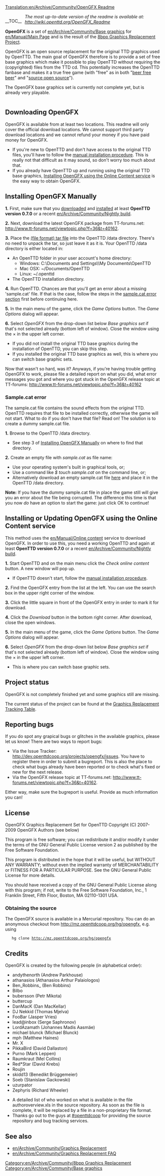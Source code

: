 [[Translation:en/Archive/Community/OpenGFX Readme]]
<div style="float:left; padding-right: 10px;">__TOC__</div>{{en/Archive/Community/8bpp Graphics Replacement}}
''The most up-to-date version of the readme is available at: http://wiki.openttd.org/OpenGFX_Readme''


'''OpenGFX''' is a set of [[en/Archive/Community/Base graphics]] for [[en/Manual/Main Page]] and is the result of the [[en/Archive/Community/Graphics Replacement|8bpp Graphics Replacement Project]].

OpenGFX is an open source replacement for the original TTD graphics used by OpenTTD. The main goal of OpenGFX therefore is to provide a set of free base graphics which make it possible to play OpenTTD without requiring the (copyrighted) files from the TTD cd. This potentially increases the OpenTTD fanbase and makes it a true free game (with "free" as in both "[https://www.wikipedia.org/wiki/free beer free beer]" and "[https://www.wikipedia.org/wiki/open source open source]").

The OpenGFX base graphics set is currently not complete yet, but is already very playable.

<div style="clear:left;"></div>
==Downloading OpenGFX==
OpenGFX is available from at least two locations. This readme will only cover the official download locations. We cannot support third party download locations and we cannot refund your money if you have paid money for OpenGFX.

* If you're new to OpenTTD and don't have access to the original TTD files, you'll have to follow the [[#installing-opengfx-manually|manual installation procedure]]. This is really not that difficult as it may sound, so don't worry too much about that.
* If you already have OpenTTD up and running using the original TTD base graphics, [[#installing-or-updating-opengfx-using-the-online-content-service|Installing OpenGFX using the Online Content service]] is the easy way to obtain OpenGFX.


==Installing OpenGFX Manually==
'''1.''' First, make sure that you [http://www.openttd.org/ downloaded] and [[en/Manual/Installation|installed]] at least '''OpenTTD version 0.7.0''' or a recent [[en/Archive/Community/Nightly build]].

'''2.''' Next, download the latest OpenGFX package from TT-forums.net: http://www.tt-forums.net/viewtopic.php?f=36&t=40162.

'''3.''' Place the [https://www.wikipedia.org/wiki/Tar (file format) tar file] into the OpenTTD /data directory. There's no need to unpack the tar, so just leave it as it is.
Your OpenTTD /data directory is either located in:
* An OpenTTD folder in your user account's home directory:
** Windows: C:\Documents and Settings\<username>\My Documents\OpenTTD
** Mac OSX: ~/Documents/OpenTTD
** Linux:   ~/.openttd
* The OpenTTD installation directory.

'''4.''' Run OpenTTD. Chances are that you'll get an error about a missing 'sample.cat' file. If that is the case, follow the steps in the [[#sample-cat-error|sample.cat error section]] first before continuing here.

'''5.''' In the main menu of the game, click the ''Game Options'' button. The ''Game Options'' dialog will appear.

'''6.''' Select ''OpenGFX'' from the drop-down list below ''Base graphics set'' if that's not selected already (bottom left of window). Close the window using the &times; in the upper left corner.
* If you did not install the original TTD base graphics during the installation of OpenTTD, you can skip this step.
* If you installed the original TTD base graphics as well, this is where you can switch base graphic sets.

Now that wasn't so hard, was it? Anyways, if you're having trouble getting OpenGFX to work, please file a detailed report on what you did, what error messages you got and where you got stuck in the OpenGFX release topic at TT-forums: http://www.tt-forums.net/viewtopic.php?f=36&t=40162

===Sample.cat error===
The sample.cat file contains the sound effects from the original TTD. OpenTTD requires that file to be installed correctly, otherwise the game will not start. What to do if you don't have that file? Read on! The solution is to create a dummy sample.cat file.

'''1.''' Browse to the OpenTTD /data directory.
* See step 3 of [[#installing-opengfx-manually|Installing OpenGFX Manually]] on where to find that directory.

'''2.''' Create an empty file with ''sample.cat'' as file name:
* Use your operating system's built in graphical tools, or;
* Use a command like ''$ touch sample.cat'' on the command line, or;
* Alternatively download an empty sample.cat file [http://www.openttdcoop.org/sample.cat here] and place it in the OpenTTD /data directory.

'''Note:''' If you have the dummy sample.cat file in place the game still will give you an error about the file being corrupted. The difference this time is that you now ''do'' have an option to start the game: just click OK to continue!


==Installing or Updating OpenGFX using the Online Content service==
This method uses the [[en/Manual/Online content]] service to download OpenGFX. In order to use this, you need a working OpenTTD and again at least '''OpenTTD version 0.7.0''' or a recent [[en/Archive/Community/Nightly build]].

'''1.''' Start OpenTTD and on the main menu click the ''Check online content'' button. A new window will pop up.
* If OpenTTD doesn't start, follow the [[#installing-opengfx-manually|manual installation procedure]].

'''2.''' Find the OpenGFX entry from the list at the left. You can use the search box in the upper right corner of the window.

'''3.''' Click the little square in front of the OpenGFX entry in order to mark it for download.

'''4.''' Click the ''Download'' button in the bottom right corner. After download, close the open windows.

'''5.''' In the main menu of the game, click the ''Game Options'' button. The ''Game Options'' dialog will appear.

'''6.''' Select ''OpenGFX'' from the drop-down list below ''Base graphics set'' if that's not selected already (bottom left of window). Close the window using the &times; in the upper left corner.
* This is where you can switch base graphic sets.


==Project status==
OpenGFX is not completely finished yet and some graphics still are missing. 

The current status of the project can be found at the [[en/Archive/Community/Graphics Replacement|Graphics Replacement Tracking Table]].


==Reporting bugs==
{{en/Note|Missing graphics show up in the game as black rectangles. Please don't report these black rectangles as bugs.}}

If you do spot any grapical bugs or glitches in the available graphics, please let us know! There are two ways to report bugs:
* Via the Issue Tracker: http://dev.openttdcoop.org/projects/opengfx/issues. You have to register there in order to submit a bugreport. This is also the place to check what bugs already have been reported or to check what's fixed or new for the next release.
* Via the OpenGFX release topic at TT-forums.net: http://www.tt-forums.net/viewtopic.php?f=36&t=40162.


Either way, make sure the bugreport is useful. Provide as much information you can!

==License==
OpenGFX Graphics Replacement Set for OpenTTD
Copyright (C) 2007-2009 OpenGFX Authors (see below)

This program is free software; you can redistribute it and/or modify
it under the terms of the GNU General Public License version 2 as 
published by the Free Software Foundation.

This program is distributed in the hope that it will be useful,
but WITHOUT ANY WARRANTY; without even the implied warranty of
MERCHANTABILITY or FITNESS FOR A PARTICULAR PURPOSE.  See the
GNU General Public License for more details.

You should have received a copy of the GNU General Public License along
with this program; if not, write to the Free Software Foundation, Inc.,
1 Franklin Street, Fifth Floor, Boston, MA 02110-1301 USA.


===Obtaining the source===
The OpenGFX source is available in a Mercurial repository. You can do an anonymous checkout from http://mz.openttdcoop.org/hg/opengfx, e.g. using
    hg clone http://mz.openttdcoop.org/hg/opengfx


==Credits==
OpenGFX is created by the following people (in alphabetical order):

* andythenorth (Andrew Parkhouse)
* athanasios (Athanasios Arthur Palaiologos)
* Ben_Robbins_ (Ben Robbins)
* Bilbo
* bubersson (Petr Mikota)
* buttercup
* DanMacK (Dan MacKellar)
* DJ Nekkid (Thomas Mjelva)
* FooBar (Jasper Vries)
* lead@inbox (Serge Saphronov)
* LordAzamath (Johannes Madis Aasmäe)
* michael blunck (Michael Blunck)
* mph (Matthew Haines)
* Mr. X
* PikkaBird (David Dallaston)
* Purno (Mark Leppen)
* Raumkraut (Mel Collins)
* Red*Star (David Krebs)
* Roujin
* skidd13 (Benedikt Brüggemeier)
* Soeb (Stanislaw Gackowski)
* uzurpator
* Zephyris (Richard Wheeler)


* A detailed list of who worked on what is available in the file authoroverview.xls in the source repository. As soon as the file is complete, it will be replaced by a file in a non-proprietary file format.
* Thanks go out to the guys at [http://www.openttdcoop.org/ #openttdcoop] for providing the source repository and bug tracking services.


==See also==
* [[en/Archive/Community/Graphics Replacement]]
* [[en/Archive/Community/Graphics Replacement FAQ]]

[[Category:en/Archive/Community/8bpp Graphics Replacement]]
[[Category:en/Archive/Community/Base graphics]]